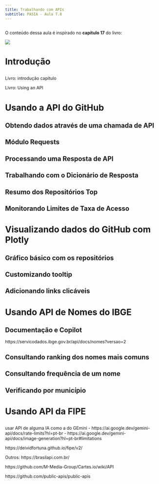 ```yaml
---
title: Trabalhando com APIs
subtitle: PASIA - Aula T.8
---
```


##  

O conteúdo dessa aula é inspirado no **capítulo 17** do livro:


![](imagens/livro_curso_intensivo_python.jpg){fig-align="center" fig-alt="Capa do livro de Curso Intensivo de Python." style="max-height: 50vh; width: auto;"}


# Introdução {background-color="#40666e"}

## 

Livro: introdução capítulo

Livro: Using an API

# Usando a API do GitHub {background-color="#40666e"}

## Obtendo dados através de uma chamada de API

## Módulo Requests

## Processando uma Resposta de API

## Trabalhando com o Dicionário de Resposta

## Resumo dos Repositórios Top

## Monitorando Limites de Taxa de Acesso

# Visualizando dados do GitHub com Plotly {background-color="#40666e"}

## Gráfico básico com os repositórios

## Customizando tooltip

## Adicionando links clicáveis

# Usando API de Nomes do IBGE {background-color="#40666e"}

## Documentação e Copilot

https://servicodados.ibge.gov.br/api/docs/nomes?versao=2


## Consultando ranking dos nomes mais comuns

## Consultando frequência de um nome

## Verificando por município

# Usando API da FIPE {background-color="#40666e"}

## 

usar API de alguma IA como a do GEmini
- https://ai.google.dev/gemini-api/docs/rate-limits?hl=pt-br
- https://ai.google.dev/gemini-api/docs/image-generation?hl=pt-br#limitations

https://deividfortuna.github.io/fipe/v2/

Outros:
https://brasilapi.com.br/

https://github.com/M-Media-Group/Cartes.io/wiki/API

https://github.com/public-apis/public-apis

